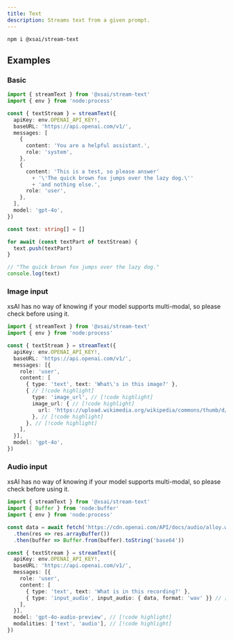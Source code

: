 ```yaml
---
title: Text
description: Streams text from a given prompt.
---
```



<PkgSizeBadge pkg="@xsai/stream-text" />

```package-install
npm i @xsai/stream-text
```

## Examples

### Basic

```ts twoslash
import { streamText } from '@xsai/stream-text'
import { env } from 'node:process'

const { textStream } = streamText({
  apiKey: env.OPENAI_API_KEY!,
  baseURL: 'https://api.openai.com/v1/',
  messages: [
    {
      content: 'You are a helpful assistant.',
      role: 'system',
    },
    {
      content: 'This is a test, so please answer'
        + '\'The quick brown fox jumps over the lazy dog.\''
        + 'and nothing else.',
      role: 'user',
    },
  ],
  model: 'gpt-4o',
})

const text: string[] = []

for await (const textPart of textStream) {
  text.push(textPart)
}

// "The quick brown fox jumps over the lazy dog."
console.log(text)
```

### Image input

<Callout>
  xsAI has no way of knowing if your model supports multi-modal, so please check before using it.
</Callout>

```ts twoslash
import { streamText } from '@xsai/stream-text'
import { env } from 'node:process'

const { textStream } = streamText({
  apiKey: env.OPENAI_API_KEY!,
  baseURL: 'https://api.openai.com/v1/',
  messages: [{
    role: 'user',
    content: [
      { type: 'text', text: 'What\'s in this image?' },
      { // [!code highlight]
        type: 'image_url', // [!code highlight]
        image_url: { // [!code highlight]
          url: 'https://upload.wikimedia.org/wikipedia/commons/thumb/d/dd/Gfp-wisconsin-madison-the-nature-boardwalk.jpg/2560px-Gfp-wisconsin-madison-the-nature-boardwalk.jpg', // [!code highlight]
        }, // [!code highlight]
      }, // [!code highlight]
    ],
  }],
  model: 'gpt-4o',
})
```

### Audio input

<Callout>
  xsAI has no way of knowing if your model supports multi-modal, so please check before using it.
</Callout>

```ts twoslash
import { streamText } from '@xsai/stream-text'
import { Buffer } from 'node:buffer'
import { env } from 'node:process'

const data = await fetch('https://cdn.openai.com/API/docs/audio/alloy.wav')
  .then(res => res.arrayBuffer())
  .then(buffer => Buffer.from(buffer).toString('base64'))

const { textStream } = streamText({
  apiKey: env.OPENAI_API_KEY!,
  baseURL: 'https://api.openai.com/v1/',
  messages: [{
    role: 'user',
    content: [
      { type: 'text', text: 'What is in this recording?' },
      { type: 'input_audio', input_audio: { data, format: 'wav' }} // [!code highlight]
    ],
  }],
  model: 'gpt-4o-audio-preview', // [!code highlight]
  modalities: ['text', 'audio'], // [!code highlight]
})
```
